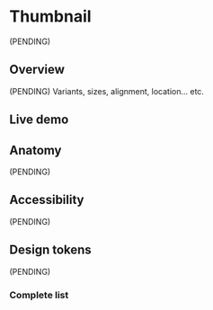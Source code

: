 


<Meta title="Components/Thumbnail" />

# Thumbnail

(PENDING)

## Overview

(PENDING) Variants, sizes, alignment, location... etc.

## Live demo

<LiveDemo
  story={Stories.Example}
  urlHtml="https://devoinc.github.io/genesys-styles"
  urlReact="https://devoinc.github.io/genesys-ui/?path=/docs/components-media-thumbnail--docs"
/>

## Anatomy

(PENDING)

## Accessibility

(PENDING)

## Design tokens

(PENDING)

### Complete list

<DesignTokensList componentName="thumbnail" />
